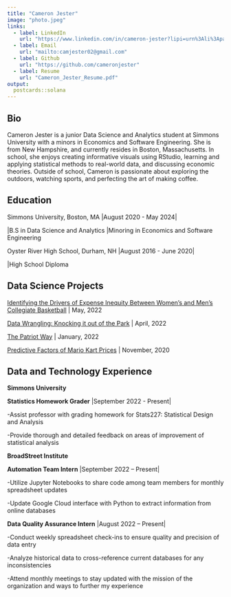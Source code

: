 ```yaml
---
title: "Cameron Jester"
image: "photo.jpeg"
links:
  - label: LinkedIn
    url: "https://www.linkedin.com/in/cameron-jester?lipi=urn%3Ali%3Apage%3Ad_flagship3_profile_view_base_contact_details%3BIX8Si7jTSeaiq1NORGY5Xg%3D%3D"
  - label: Email
    url: "mailto:camjester02@gmail.com"
  - label: Github
    url: "https://github.com/cameronjester"
  - label: Resume
    url: "Cameron_Jester_Resume.pdf"
output:
  postcards::solana
---
```

 
## Bio

Cameron Jester is a junior Data Science and Analytics student at Simmons University with a minors in Economics and Software Engineering. She is from New Hampshire, and currently resides in Boston, Massachusetts. In school, she enjoys creating informative visuals using RStudio, learning and applying statistical methods to real-world data, and discussing economic theories. Outside of school, Cameron is passionate about exploring the outdoors, watching sports, and perfecting the art of making coffee. 


## Education

Simmons University, Boston, MA
|August 2020 - May 2024|

|B.S in Data Science and Analytics
|Minoring in Economics and Software Engineering


Oyster River High School, Durham, NH 
|August 2016 - June 2020|

|High School Diploma


## Data Science Projects

[Identifying the Drivers of Expense Inequity Between Women's and Men's Collegiate Basketball](FinalProj4.html) | May, 2022

[Data Wrangling: Knocking it out of the Park](Project2.html) | April, 2022

[The Patriot Way](The Patriot Way.html) | January, 2022

[Predictive Factors of Mario Kart Prices](Mario Kart.html) | November, 2020


## Data and Technology Experience

**Simmons University**

**Statistics Homework Grader** |September 2022 - Present|

-Assist professor with grading homework for Stats227: Statistical Design and Analysis

-Provide thorough and detailed feedback on areas of improvement of statistical analysis 


**BroadStreet Institute**

**Automation Team Intern** |September 2022 – Present|

-Utilize Jupyter Notebooks to share code among team members for monthly spreadsheet updates

-Update Google Cloud interface with Python to extract information from online databases

**Data Quality Assurance Intern**	|August 2022 – Present|

-Conduct weekly spreadsheet check-ins to ensure quality and precision of data entry 

-Analyze historical data to cross-reference current databases for any inconsistencies 

-Attend monthly meetings to stay updated with the mission of the organization and ways to further my experience
       

